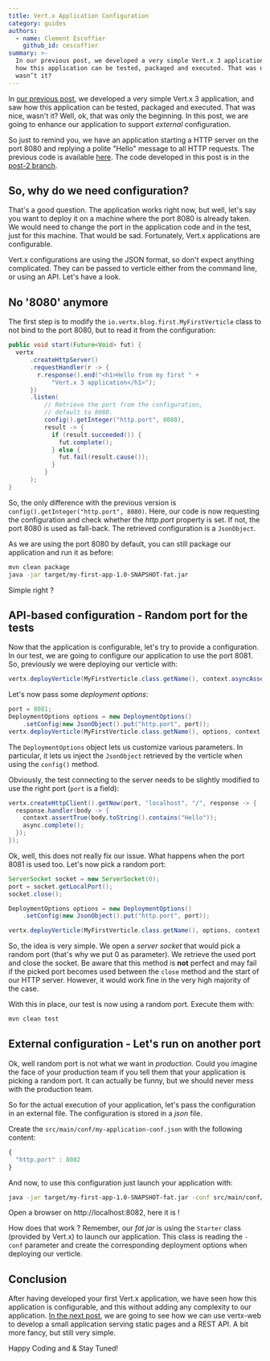 ```yaml
---
title: Vert.x Application Configuration
category: guides
authors:
  - name: Clement Escoffier
    github_id: cescoffier
summary: >-
  In our previous post, we developed a very simple Vert.x 3 application, and saw
  how this application can be tested, packaged and executed. That was nice,
  wasn’t it?
---
```


In [our previous post](/blog/my-first-vert-x-3-application/), we developed a very simple Vert.x 3 application, and saw how this application can be tested, packaged and executed. That was nice, wasn't it? Well, ok, that was only the beginning. In this post, we are going to enhance our application to support _external_ configuration.

So just to remind you, we have an application starting a HTTP server on the port 8080 and replying a polite "Hello" message to all HTTP requests. The previous code is available [here](https://github.com/cescoffier/my-vertx-first-app/tree/post-1). The code developed in this post is in the [post-2 branch](https://github.com/cescoffier/my-vertx-first-app/tree/post-2).

## So, why do we need configuration?

That's a good question. The application works right now, but well, let's say you want to deploy it on a machine where the port 8080 is already taken. We would need to change the port in the application code and in the test, just for this machine. That would be sad. Fortunately, Vert.x applications are configurable.

Vert.x configurations are using the JSON format, so don't expect anything complicated. They can be passed to verticle either from the command line, or using an API. Let's have a look.

## No '8080' anymore

The first step is to modify the `io.vertx.blog.first.MyFirstVerticle` class to not bind to the port 8080, but to read it from the configuration:

```java
public void start(Future<Void> fut) {
  vertx
      .createHttpServer()
      .requestHandler(r -> {
        r.response().end("<h1>Hello from my first " +
            "Vert.x 3 application</h1>");
      })
      .listen(
          // Retrieve the port from the configuration,
          // default to 8080.
          config().getInteger("http.port", 8080),
          result -> {
            if (result.succeeded()) {
              fut.complete();
            } else {
              fut.fail(result.cause());
            }
          }
      );
}
```

So, the only difference with the previous version is `config().getInteger("http.port", 8080)`. Here, our code is now requesting the configuration and check whether the _http.port_ property is set. If not, the port 8080 is used as fall-back. The retrieved configuration is a `JsonObject`.

As we are using the port 8080 by default, you can still package our application and run it as before:

```bash
mvn clean package
java -jar target/my-first-app-1.0-SNAPSHOT-fat.jar
```

Simple right ?

## API-based configuration - Random port for the tests

Now that the application is configurable, let's try to provide a configuration. In our test, we are going to configure our application to use the port 8081. So, previously we were deploying our verticle with:

```java
vertx.deployVerticle(MyFirstVerticle.class.getName(), context.asyncAssertSuccess());
```

Let's now pass some _deployment options_:

```java
port = 8081;
DeploymentOptions options = new DeploymentOptions()
    .setConfig(new JsonObject().put("http.port", port));
vertx.deployVerticle(MyFirstVerticle.class.getName(), options, context.asyncAssertSuccess());
```

The `DeploymentOptions` object lets us customize various parameters. In particular, it lets us inject the `JsonObject` retrieved by the verticle when using the `config()` method.

Obviously, the test connecting to the server needs to be slightly modified to use the right port (`port` is a field):

```java
vertx.createHttpClient().getNow(port, "localhost", "/", response -> {
  response.handler(body -> {
    context.assertTrue(body.toString().contains("Hello"));
    async.complete();
  });
});
```

Ok, well, this does not really fix our issue. What happens when the port 8081 is used too. Let's now pick a random port:

```java
ServerSocket socket = new ServerSocket(0);
port = socket.getLocalPort();
socket.close();

DeploymentOptions options = new DeploymentOptions()
    .setConfig(new JsonObject().put("http.port", port));

vertx.deployVerticle(MyFirstVerticle.class.getName(), options, context.asyncAssertSuccess());
```

So, the idea is very simple. We open a _server socket_ that would pick a random port (that's why we put 0 as parameter). We retrieve the used port and close the socket. Be aware that this method is **not** perfect and may fail if the picked port becomes used between the `close` method and the start of our HTTP server. However, it would work fine in the very high majority of the case.

With this in place, our test is now using a random port. Execute them with:

```bash
mvn clean test
```

## External configuration - Let's run on another port

Ok, well random port is not what we want in _production_. Could you imagine the face of your production team if you tell them that your application is picking a random port. It can actually be funny, but we should never mess with the production team.

So for the actual execution of your application, let's pass the configuration in an external file. The configuration is stored in a _json_ file.

Create the `src/main/conf/my-application-conf.json` with the following content:

```javascript
{
  "http.port" : 8082
}
```

And now, to use this configuration just launch your application with:

```bash
java -jar target/my-first-app-1.0-SNAPSHOT-fat.jar -conf src/main/conf/my-application-conf.json
```

Open a browser on http://localhost:8082, here it is !

How does that work ? Remember, our _fat jar_ is using the `Starter` class (provided by Vert.x) to launch our application. This class is reading the `-conf` parameter and create the corresponding deployment options when deploying our verticle.

## Conclusion

After having developed your first Vert.x application, we have seen how this application is configurable, and this without adding any complexity to our application. [In the next post](/blog/some-rest-with-vert-x/), we are going to see how we can use vertx-web to develop a small application serving static pages and a REST API. A bit more fancy, but still very simple.

Happy Coding and &amp; Stay Tuned!
